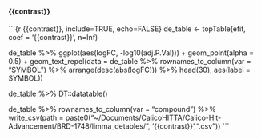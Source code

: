 #### {{contrast}}

```{r {{contrast}}, include=TRUE, echo=FALSE}
de_table <- topTable(efit, coef = '{{contrast}}', n=Inf) 

de_table %>%
    ggplot(aes(logFC, -log10(adj.P.Val))) + 
    geom_point(alpha = 0.5) + 
    geom_text_repel(data = de_table %>% rownames_to_column(var = "SYMBOL") %>% arrange(desc(abs(logFC))) %>% head(30), 
                    aes(label = SYMBOL))

de_table %>% 
    DT::datatable()

de_table %>% rownames_to_column(var = "compound") %>%
    write_csv(path = paste0("~/Documents/CalicoHITTA/Calico-Hit-Advancement/BRD-1748/limma_detables/", '{{contrast}}',".csv"))
```

